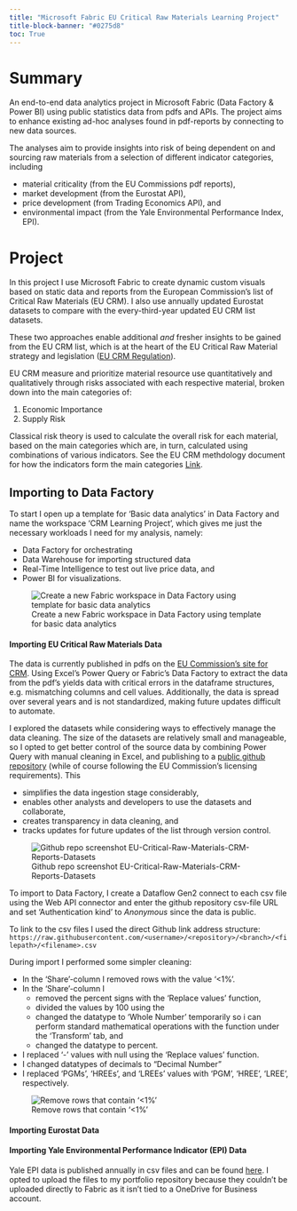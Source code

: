 ```yaml
---
title: "Microsoft Fabric EU Critical Raw Materials Learning Project"
title-block-banner: "#0275d8"
toc: True
---
```


# Summary

An end-to-end data analytics project in Microsoft Fabric (Data Factory & Power BI) using public statistics data from pdfs and APIs. The project aims to enhance existing ad-hoc analyses found in pdf-reports by connecting to new data sources.

The analyses aim to provide insights into risk of being dependent on and sourcing raw materials from a selection of different indicator categories, including 

- material criticality (from the EU Commissions pdf reports), 
- market development (from the Eurostat API), 
- price development (from Trading Economics API), and 
- environmental impact (from the Yale Environmental Performance Index, EPI).

# Project

In this project I use Microsoft Fabric to create dynamic custom visuals based on static data and reports from the European Commission's list of Critical Raw Materials (EU CRM). I also use annually updated Eurostat datasets to compare with the every-third-year updated EU CRM list datasets. 

These two approaches enable additional *and* fresher insights to be gained from the EU CRM list, which is at the heart of the EU Critical Raw Material strategy and legislation ([EU CRM Regulation](https://eur-lex.europa.eu/legal-content/EN/TXT/?uri=OJ:L_202401252)).

:::{.callout-note}
EU CRM measure and prioritize material resource use quantitatively and qualitatively through risks associated with each respective material, broken down into the main categories of:

1. Economic Importance
2. Supply Risk

Classical risk theory is used to calculate the overall risk for each material, based on the main categories which are, in turn, calculated using combinations of various indicators. See the EU CRM methdology document for how the indicators form the main categories [Link](https://op.europa.eu/en/publication-detail/-/publication/2d43b7e2-66ac-11e7-b2f2-01aa75ed71a1/language-en).
:::

## Importing to Data Factory

To start I open up a template for 'Basic data analytics' in Data Factory and name the workspace 'CRM Learning Project', which gives me just the necessary workloads I need for my analysis, namely:

- Data Factory for orchestrating 
- Data Warehouse for importing structured data
- Real-Time Intelligence to test out live price data, and
- Power BI for visualizations.

![Create a new Fabric workspace in Data Factory using template for basic data analytics](./images/DataFactory_basic_data_analytics_template.png)

#### Importing EU Critical Raw Materials Data

The data is currently published in pdfs on the [EU Commission's site for CRM](https://single-market-economy.ec.europa.eu/sectors/raw-materials/areas-specific-interest/critical-raw-materials_en). Using Excel's Power Query or Fabric's Data Factory to extract the data from the pdf's yields data with critical errors in the dataframe structures, e.g. mismatching columns and cell values. Additionally, the data is spread over several years and is not standardized, making future updates difficult to automate.

I explored the datasets while considering ways to effectively manage the data cleaning. The size of the datasets are relatively small and manageable, so I opted to get better control of the source data by combining Power Query with manual cleaning in Excel, and publishing to a [public github repository](https://github.com/erikemilsson/EU-Critical-Raw-Materials-CRM-Reports-Datasets) (while of course following the EU Commission's licensing requirements). This

- simplifies the data ingestion stage considerably,
- enables other analysts and developers to use the datasets and collaborate, 
- creates transparency in data cleaning, and
- tracks updates for future updates of the list through version control.

![Github repo screenshot EU-Critical-Raw-Materials-CRM-Reports-Datasets](./images/github_repo.png)

To import to Data Factory, I create a Dataflow Gen2 connect to each csv file using the Web API connector and enter the github repository csv-file URL and set 'Authentication kind' to *Anonymous* since the data is public.

:::{.callout-note}
To link to the csv files I used the direct Github link address structure: `https://raw.githubusercontent.com/<username>/<repository>/<branch>/<filepath>/<filename>.csv`
:::

During import I performed some simpler cleaning:

- In the 'Share'-column I removed rows with the value '<1%'.
- In the 'Share'-column I 
  - removed the percent signs with the 'Replace values' function, 
  - divided the values by 100 using the 
  - changed the datatype to 'Whole Number' temporarily so i can perform standard mathematical operations with the function under the 'Transform' tab, and
  - changed the datatype to percent.
- I replaced '-' values with null using the 'Replace values' function.
- I changed datatypes of decimals to "Decimal Number"
- I replaced 'PGMs', 'HREEs', and 'LREEs' values with 'PGM', 'HREE', 'LREE', respectively.

![Remove rows that contain '<1%'](./images/contains_<.png)

#### Importing Eurostat Data

#### Importing Yale Environmental Performance Indicator (EPI) Data

Yale EPI data is published annually in csv files and can be found [here](https://epi.yale.edu/downloads). I opted to upload the files to my portfolio repository because they couldn't be uploaded directly to Fabric as it isn't tied to a OneDrive for Business account.